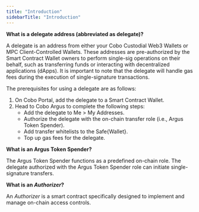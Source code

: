 ```yaml
---
title: "Introduction"
sidebarTitle: "Introduction"
---
```

**What is a delegate address (abbreviated as delegate)?**

A delegate is an address from either your Cobo Custodial Web3 Wallets or MPC Client-Controlled Wallets. These addresses are pre-authorized by the Smart Contract Wallet owners to perform single-sig operations on their behalf, such as transferring funds or interacting with decentralized applications (dApps). It is important to note that the delegate will handle gas fees during the execution of single-signature transactions.

The prerequisites for using a delegate are as follows:

1. On Cobo Portal, add the delegate to a Smart Contract Wallet.
2. Head to Cobo Argus to complete the following steps:
    - Add the delegate to Me > My Addresses.
    - Authorize the delegate with the on-chain transfer role (i.e., Argus Token Spender).
    - Add transfer whitelists to the Safe{Wallet}.
    - Top up gas fees for the delegate.

**What is an Argus Token Spender?**

The Argus Token Spender functions as a predefined on-chain role. The delegate authorized with the Argus Token Spender role can initiate single-signature transfers.

**What is an _Authorizer_?**

An _Authorizer_ is a smart contract specifically designed to implement and manage on-chain access controls.
